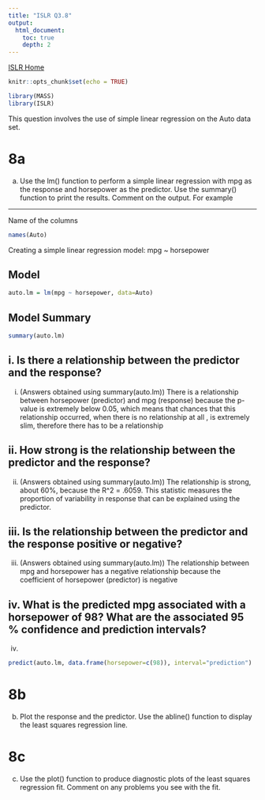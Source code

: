 ```yaml
---
title: "ISLR Q3.8"
output:
  html_document:
    toc: true
    depth: 2
---
```

[ISLR Home](../index.html)

```r
knitr::opts_chunk$set(echo = TRUE)
```

```r
library(MASS)
library(ISLR)
```

This question involves the use of simple linear regression on the Auto data set.

# 8a

(a) Use the lm() function to perform a simple linear regression with mpg as the response and horsepower as the predictor. Use the summary() function to print the results. Comment on the output. For example

***

Name of the columns
```r
names(Auto)
```

Creating a simple linear regression model: mpg ~ horsepower

## Model
```r
auto.lm = lm(mpg ~ horsepower, data=Auto)
```

## Model Summary
```r
summary(auto.lm)
```

## i. Is there a relationship between the predictor and the response?


i. (Answers obtained using summary(auto.lm))
There is a relationship between horsepower (predictor) and  mpg (response) 
because the p-value is extremely below 0.05, which means that chances that 
this relationship occurred, when there is no relationship at all , is extremely slim, therefore there has to be a relationship

## ii. How strong is the relationship between the predictor and the response?

ii. (Answers obtained using summary(auto.lm))
The relationship is strong, about 60%, because the R^2 = .6059. This statistic 
measures the proportion of variability in response that can be explained using the
predictor.

## iii. Is the relationship between the predictor and the response positive or negative?

iii. (Answers obtained using summary(auto.lm))
The relationship between mpg and horsepower has a negative relationship because the coefficient of horsepower (predictor) is negative

## iv. What is the predicted mpg associated with a horsepower of 98? What are the associated 95 % confidence and prediction intervals?

iv.
```r
predict(auto.lm, data.frame(horsepower=c(98)), interval="prediction")
```

# 8b

(b) Plot the response and the predictor. Use the abline() function to display the least squares regression line.

# 8c

(c) Use the plot() function to produce diagnostic plots of the least squares regression fit. Comment on any problems you see with the fit.
